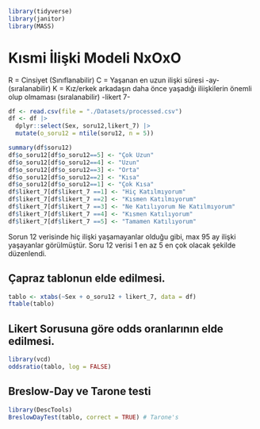 ```r
library(tidyverse)
library(janitor)
library(MASS)
```
# Kısmi İlişki Modeli NxOxO

R = Cinsiyet (Sınıflanabilir)
C = Yaşanan en uzun ilişki süresi -ay- (sıralanabilir)
K = Kız/erkek arkadaşın daha önce yaşadığı iliişkilerin önemli olup olmaması (sıralanabilir) -likert 7-

```r
df <- read.csv(file = "./Datasets/processed.csv")
df <- df |> 
  dplyr::select(Sex, soru12,likert_7) |> 
  mutate(o_soru12 = ntile(soru12, n = 5)) 

summary(df$soru12)
df$o_soru12[df$o_soru12==5] <- "Çok Uzun"
df$o_soru12[df$o_soru12==4] <- "Uzun"
df$o_soru12[df$o_soru12==3] <- "Orta"
df$o_soru12[df$o_soru12==2] <- "Kısa"
df$o_soru12[df$o_soru12==1] <- "Çok Kısa"
df$likert_7[df$likert_7 ==1] <- "Hiç Katılmıyorum"
df$likert_7[df$likert_7 ==2] <- "Kısmen Katılmıyorum"
df$likert_7[df$likert_7 ==3] <- "Ne Katılıyorum Ne Katılmıyorum"
df$likert_7[df$likert_7 ==4] <- "Kısmen Katılıyorum"
df$likert_7[df$likert_7 ==5] <- "Tamamen Katılıyorum"

```

Sorun 12 verisinde hiç ilişki yaşamayanlar olduğu gibi, max 95 ay ilişki yaşayanlar görülmüştür. Soru 12 verisi 1 en az 5 en çok olacak şekilde düzenlendi. 


## Çapraz tablonun elde edilmesi.
```r
tablo <- xtabs(~Sex + o_soru12 + likert_7, data = df)
ftable(tablo)
```



## Likert Sorusuna göre odds oranlarının elde edilmesi.

```r
library(vcd)
oddsratio(tablo, log = FALSE)

```


## Breslow-Day ve Tarone testi
```r

library(DescTools)
BreslowDayTest(tablo, correct = TRUE) # Tarone's
```









